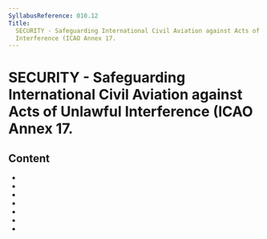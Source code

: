 ```yaml
---
SyllabusReference: 010.12
Title:
  SECURITY - Safeguarding International Civil Aviation against Acts of Unlawful
  Interference (ICAO Annex 17.
---
```


# SECURITY - Safeguarding International Civil Aviation against Acts of Unlawful Interference (ICAO Annex 17.

## Content

- <Link href="010.12.01" />
- <Link href="010.12.02" />
- <Link href="010.12.03" />
- <Link href="010.12.04" />
- <Link href="010.12.05" />
- <Link href="010.12.06" />
- <Link href="010.12.07" />
